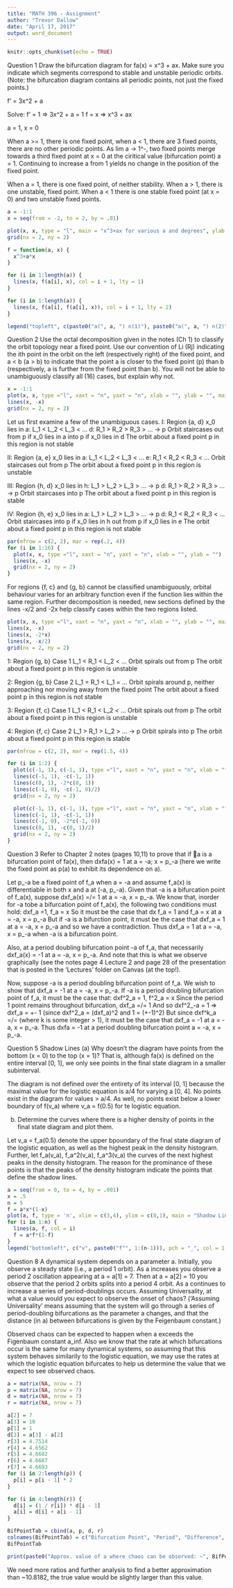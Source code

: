 ```yaml
---
title: "MATH 396 - Assignment"
author: "Trevor Dallow"
date: "April 17, 2017"
output: word_document
---
```


```r
knitr::opts_chunk$set(echo = TRUE)
```

Question 1
Draw the bifurcation diagram for fa(x) = x^3 + ax. Make sure you indicate which segments correspond to stable and unstable periodic orbits. (Note: the bifurcation diagram contains all periodic points, not just the fixed points.)

f' = 3x^2 + a

Solve:
f' = 1  => 3x^2 + a = 1
f = x   => x^3 + ax

a = 1, x = 0

When a >= 1, there is one fixed point, when a < 1, there are 3 fixed points, there are no other periodic points. As lim a -> 1^-, two fixed points merge towards a third fixed point at x = 0 at the ciritical value (bifurcation point) a = 1. Continuing to increase a from 1 yields no change in the position of the fixed point. 

When a = 1, there is one fixed point, of neither stability.
When a > 1, there is one unstable, fixed point.
When a < 1 there is one stable fixed point (at x = 0) and two unstable fixed points. 

```r
a = -1:1
x = seq(from = -2, to = 2, by = .01)

plot(x, x, type = "l", main = "x^3+ax for various a and degrees", ylab = "f")
grid(nx = 2, ny = 2)

f = function(a, x) {
  x^3+a*x
}

for (i in 1:length(a)) {
  lines(x, f(a[i], x), col = i + 1, lty = 1)
}

for (i in 1:length(a)) {
  lines(x, f(a[i], f(a[i], x)), col = i + 1, lty = 2)
}

legend("topleft", c(paste0("a(", a, ") n(1)"), paste0("a(", a, ") n(2)")), col = 2:(length(a) + 1), pch = c("_", "_", "_", "-", "-", "-"), title = "f^n_a")
```

Question 2
Use the octal decomposition given in the notes (Ch 1) to classify the orbit topology near a fixed point. Use our convention of Li (Rj) indicating the ith point in the orbit on the left (respectively right) of the fixed point, and a < b (a > b) to indicate that the point a is closer to the fixed point (p) than b (respectively, a is further from the fixed point than b). You will not be able to unambiguously classify all (16) cases, but explain why not.

```r
x = -1:1
plot(x, x, type ="l", xaxt = "n", yaxt = "n", xlab = "", ylab = "", main = "Octant Decomposition")
lines(x, -x)
grid(nx = 2, ny = 2)
```

Let us first examine a few of the unambiguous cases.
I: Region {a, d}
x_0 lies in a: L_1 < L_2 < L_3 < ...
            d: R_1 > R_2 > R_3 > ... -> p
Orbit staircases out from p if x_0 lies in a
                  into p if x_0 lies in d
The orbit about a fixed point p in this region is not stable

II: Region {a, e}
x_0 lies in a: L_1 < L_2 < L_3 < ...
            e: R_1 < R_2 < R_3 < ...
Orbit staircases out from p
The orbit about a fixed point p in this region is unstable

III: Region {h, d}
x_0 lies in h: L_1 > L_2 > L_3 > ... -> p
            d: R_1 > R_2 > R_3 > ... -> p
Orbit staircases into p
The orbit about a fixed point p in this region is stable

IV: Region {h, e}
x_0 lies in a: L_1 > L_2 > L_3 > ... -> p
            d: R_1 < R_2 < R_3 < ...
Orbit staircases into p if x_0 lies in h
                out from p if x_0 lies in e
The orbit about a fixed point p in this region is not stable

```r
par(mfrow = c(2, 2), mar = rep(.2, 4))
for (i in 1:16) {
  plot(x, x, type ="l", xaxt = "n", yaxt = "n", xlab = "", ylab = "")
  lines(x, -x)
  grid(nx = 2, ny = 2)
}
```

For regions {f, c} and {g, b} cannot be classified unambiguously, orbital behaviour varies for an arbitrary function even if the function lies within the same region. Further decomposition is needed, new sections defined by the lines -x/2 and -2x help classify cases within the two regions listed. 

```r
plot(x, x, type ="l", xaxt = "n", yaxt = "n", xlab = "", ylab = "", main = "Further Decomposition")
lines(x, -x)
lines(x, -2*x)
lines(x, -x/2)
grid(nx = 2, ny = 2)
```

1: Region {g, b} Case 1
L_1 < R_1 < L_2 < ...
Orbit spirals out from p
The orbit about a fixed point p in this region is unstable
            
2: Region {g, b} Case 2
L_1 = R_1 < L_1 = ...
Orbit spirals around p, neither approaching nor moving away from the fixed point
The orbit about a fixed point p in this region is not stable
  
3: Region {f, c} Case 1
L_1 < R_1 < L_2 < ...
Orbit spirals out from p
The orbit about a fixed point p in this region is unstable
            
4: Region {f, c} Case 2
L_1 > R_1 > L_2 > ... -> p
Orbit spirals into p
The orbit about a fixed point p in this region is stable
            
```r
par(mfrow = c(2, 2), mar = rep(1.5, 4))

for (i in 1:2) {
  plot(c(-1, 1), c(-1, 1), type ="l", xaxt = "n", yaxt = "n", xlab = "", ylab = "", main = "Further Decomposition {g, b}")
  lines(c(-1, 1), -c(-1, 1))
  lines(c(0, 1), -2*c(0, 1))
  lines(c(-1, 0), -c(-1, 0)/2)
  grid(nx = 2, ny = 2)

  plot(c(-1, 1), c(-1, 1), type ="l", xaxt = "n", yaxt = "n", xlab = "", ylab = "", main = "Further Decomposition {f, c}")
  lines(c(-1, 1), -c(-1, 1))
  lines(c(-1, 0), -2*c(-1, 0))
  lines(c(0, 1), -c(0, 1)/2)
  grid(nx = 2, ny = 2)
}

```


Question 3
Refer to Chapter 2 notes (pages 10,11) to prove that if a is a bifurcation point of fa(x), then dxfa(x) = 1 at a = -a; x = p_-a (here we write the fixed point as p(a) to exhibit its dependence on a). 

Let p_-a be a fixed point of f_a when a = -a and assume f_a(x) is differentiable in both x and a at (-a, p_-a).
Given that -a is a bifurcation point of f_a(x), suppose dxf_a(x) =/= 1 at a = -a, x = p_-a. 
We know that, inorder for -a tobe a bifurcation point of f_a(x), the following two conditions must hold:
  dxf_a =1,
  f_a = x
So it must be the case that
  dx f_a = 1 and f_a = x at a = -a, x = p_-a
But if -a is a bifurction point, it must be the case that dxf_a = 1 at a = -a, x = p_-a and so we have a contradiction.
Thus dxf_a = 1 at a = -a, x = p_-a when -a is a bifurcation point. 

Also, at a period doubling bifurcation point -a of f_a, that necessarily dxf_a(x) = -1 at a = -a, x = p_-a. And note that this is what we observe
graphically (see the notes page 4 Lecture 2 and page 28 of the presentation that is posted in the 'Lectures' folder on Canvas (at the top!).

Now, suppose -a is a period doubling bifurcation point of f_a. 
We wish to show that dxf_a = -1 at a = -a, x = p_-a.
If -a is a period doubling bifurcation point of f_a, it must be the case that:
  dxf^2_a = 1, 
  f^2_a = x
Since the period 1 point remains throughout bifurcation, 
  dxf_a =/= 1
And so
  dxf^2_-a = 1 => dxf_a = +- 1 (since dxf^2_a = (dxf_a)^2 and 1 = (+-1)^2)
But since dxf^k_a =/= (where k is some integer > 1), it must be the case that dxf_a = -1 at a = -a, x = p_-a.
Thus dxfa = -1 at a period doubling bifurcation point a = -a, x = p_-a.

Question 5
Shadow Lines
(a) Why doesn't the diagram have points from the bottom (x = 0) to the top (x = 1)? That is, although fa(x) is defined on the entire interval [0, 1], we only see points in the final state diagram in a smaller subinterval.

The diagram is not defined over the entirety of its interval [0, 1] because the maximal value for the logistic equation is a/4 for varying a [0, 4]. No points exist in the diagram for values > a/4. As well, no points exist below a lower boundary of f(v_a) where v_a = f(0.5) for te logistic equation.

(b) Determine the curves where there is a higher density of points in the final state diagram and plot them. 

Let v_a = f_a(0.5) denote the upper bpoundary of the final state diagram of the logistic equation, as well as the highest peak in the density histogram. Further, let f_a(v_a), f_a^2(v_a), f_a^3(v_a) the curves of the next highest peaks in the density histogram. The reason for the prominance of these points is that the peaks of the density histogram indicate the points that define the shadow lines. 
```r
a = seq(from = 0, to = 4, by = .001)
x = .5
n = 5
f = a*x*(1-x)
plot(a, f, type = 'n', xlim = c(3,4), ylim = c(0,1), main = "Shadow Lines of Logistic Equation")
for (i in 1:n) {
  lines(a, f, col = i)
  f = a*f*(1-f)
}
legend("bottomleft", c("v", paste0("f^", 1:(n-1))), pch = "_", col = 1:n)
```

Question 8
A dynamical system depends on a parameter a. Initially, you observe
a steady state (i.e., a period 1 orbit). As a increases you observe a period 2 oscillation appearing at a = a[1] = 7. Then at a = a[2] = 10 you observe that the period 2 orbits splits into a period 4 orbit. As a continues to increase a series of period-doublings occurs. Assuming Universality, at what a value would you expect to observe the onset of chaos? ('Assuming Universality' means assuming that the system will go through a series of period-doubling bifurcations as the parameter a changes, and that the distance (in a) between bifurcations is given by the Feigenbaum constant.)

Observed chaos can be expected to happen when a exceeds the Figenbaum constant a_inf. Also we know that the rate at which bifurcations occur is the same for many dynamical systems, so assuming that this system behaves similarily to the logistic equation, we may use the rates at which the logistic equation bifurcates to help us determine the value that we expect to see observed chaos.
```r
a = matrix(NA, nrow = 7)
p = matrix(NA, nrow = 7)
d = matrix(NA, nrow = 7)
r = matrix(NA, nrow = 7)

a[2] = 7
a[3] = 10
p[1] = 1
d[3] = a[3] - a[2]
r[3] = 4.7514
r[4] = 4.6562
r[5] = 4.6682
r[6] = 4.6687
r[7] = 4.6693
for (i in 2:length(p)) {
  p[i] = p[i - 1] * 2
}

for (i in 4:length(r)) {
  d[i] = (1 / r[i]) * d[i - 1]
  a[i] = d[i] + a[i - 1]
}

BifPointTab = cbind(a, p, d, r)
colnames(BifPointTab) = c("Bifurcation Point", "Period", "Difference", "Ratio")
BifPointTab

print(paste0("Approx. value of a where chaos can be observed: ~", BifPointTab[7, 1]))
```

We need more ratios and further analysis to find a better approximation than ~10.8182, the true value would be slightly larger than this value.



